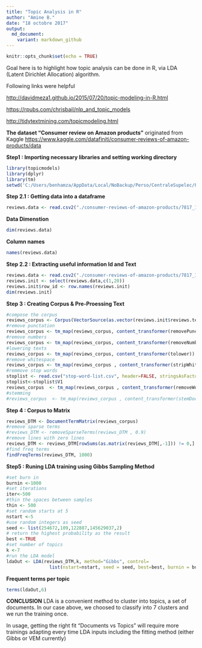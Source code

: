 ```yaml
---
title: "Topic Analysis in R"
author: "Amine B."
date: "18 octobre 2017"
output:
  md_document:
    variant: markdown_github
---
```


```r
knitr::opts_chunk$set(echo = TRUE)
```

Goal here is to highlight how topic analysis can be done in R, via LDA (Latent Dirichlet Allocation) algorithm.

Following links were helpful

<http://davidmeza1.github.io/2015/07/20/topic-modeling-in-R.html>

<https://rpubs.com/chrisbail/nlp_and_topic_models>

<http://tidytextmining.com/topicmodeling.html>

**The dataset "Consumer review on Amazon products"** originated from Kaggle <https://www.kaggle.com/datafiniti/consumer-reviews-of-amazon-products/data>

**Step1 : Importing necessary libraries and setting working directory**
```r
library(topicmodels)
library(dplyr)
library(tm)
setwd('C:/Users/benhamza/AppData/Local/NoBackup/Perso/CentraleSupelec/Projet Industriel/projet-industriel-ecp17/State of the Art/Topic Analysis')
```

**Step 2.1 : Getting data into a dataframe**
```r
reviews.data <- read.csv2("./consumer-reviews-of-amazon-products/7817_1.csv",sep=",")
```

**Data Dimenstion**
```r
dim(reviews.data)
```

**Column names**
```r
names(reviews.data)
```


**Step 2.2 : Extracting useful information Id and Text**
```r
reviews.data <- read.csv2("./consumer-reviews-of-amazon-products/7817_1.csv",sep=",")
reviews.init <- select(reviews.data,c(1,20))
reviews.init$row_id <- row.names(reviews.init)
dim(reviews.init)
```

**Step 3 : Creating Corpus & Pre-Proessing Text**
```r
#compose the corpus
reviews_corpus <- Corpus(VectorSource(as.vector(reviews.init$reviews.text))) 
#remove punctation
reviews_corpus <- tm_map(reviews_corpus, content_transformer(removePunctuation))
#remove numbers
reviews_corpus <- tm_map(reviews_corpus, content_transformer(removeNumbers))
#lowering texts
reviews_corpus <- tm_map(reviews_corpus, content_transformer(tolower))
#remove whitespace
reviews_corpus <- tm_map(reviews_corpus , content_transformer(stripWhitespace))
#remmove stop words
stoplist <- read.csv("stop-word-list.csv", header=FALSE, stringsAsFactors = FALSE)
stoplist<-stoplist$V1
reviews_corpus  <- tm_map(reviews_corpus , content_transformer(removeWords), stoplist)
#stemming
#reviews_corpus  <- tm_map(reviews_corpus , content_transformer(stemDocument), language = "english")
```

**Step 4 : Corpus to Matrix**
```r
reviews_DTM <- DocumentTermMatrix(reviews_corpus)
#remove sparse terms
#reviews_DTM <- removeSparseTerms(reviews_DTM , 0.9) 
#remove lines with zero lines
reviews_DTM <- reviews_DTM[rowSums(as.matrix(reviews_DTM[,-1])) != 0,]
#find freq terms
findFreqTerms(reviews_DTM, 1000)
```

**Step5 : Runing LDA training using Gibbs Sampling Method**
```r
#set burn in
burnin <-1000
#set iterations
iter<-500
#thin the spaces between samples
thin <- 500
#set random starts at 5
nstart <-5
#use random integers as seed 
seed <- list(254672,109,122887,145629037,2)
# return the highest probability as the result
best <-TRUE
#set number of topics 
k <-7
#run the LDA model
ldaOut <- LDA(reviews_DTM,k, method="Gibbs", control=
                list(nstart=nstart, seed = seed, best=best, burnin = burnin, iter = iter, thin=thin))
```
**Frequent terms per topic**
```r
terms(ldaOut,6)
```

**CONCLUSION**
LDA is a convenient method to cluster into topics, a set of documents. In our case above, we choosed to classify into 7 clusters and we run the training once. 

In usage, getting the right fit "Documents vs Topics" will require more trainings adapting every time LDA inputs including the fitting method (either Gibbs or VEM currently)  

